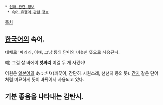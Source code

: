  * [[언어 관련 정보]]
  * [[속어 유행어 관련 정보]]

[[목차]]

== [[한국어]]의 속어. ==

대체로 '차라리, 아예, 그냥'등의 단어와 비슷한 뜻으로 사용된다.

예) 그걸 살 바에야 '''앗싸리''' 이걸 두 개 사겠어!

어원은 [[일본어]]의 あっさり(깨끗이, 간단히, 시원스레, 선선히 등의 뜻). [[간지]] 같은 단어처럼 미묘하게 뜻이 바뀌어서 사용되고 있다.

== 기분 좋음을 나타내는 감탄사. ==
